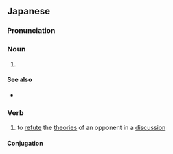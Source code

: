 ==Japanese==
{{ja-kanjitab|yomi=o|ろん|は|k2=ぱ|r=y}}

===Pronunciation===
{{ja-pron|ろんぱ|y=o}}

===Noun===
{{ja-noun|ろんぱ}}

# {{rfdef|lang=ja}}

====See also====
* {{ja-r|論駁|ろんばく}}

===Verb===
{{ja-verb-suru|ろんぱ}}

# to [[refute]] the [[theory|theories]] of an opponent in a [[discussion]]

====Conjugation====
{{ja-suru|ろんぱ}}